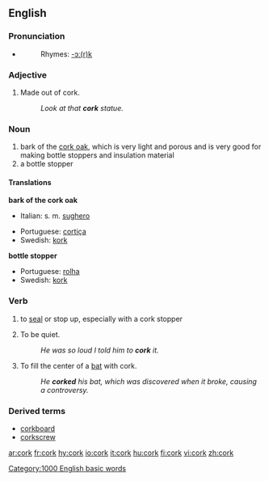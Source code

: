 {{see|Cork}}
{{wikipediapar|Cork (material)}}
==English==
===Pronunciation===
*{{audio|en-us-cork.ogg|Audio (US)}}
*:Rhymes: [[Rhymes:English:-ɔː(r)k|-ɔː(r)k]]

===Adjective===
{{en-adj-notcomp}}

# Made out of cork.
#:''Look at that '''cork''' statue.''

===Noun===
{{en-noun}}

# bark of the [[cork oak]], which is very light and porous and is very good for making bottle stoppers and insulation material
# a bottle stopper

====Translations====
'''bark of the cork oak'''
{{top}}
* Italian: s. m. [[sughero]]
{{mid}}
* Portuguese: [[cortiça]]
* Swedish: [[kork]] {{c}}
{{bottom}}

'''bottle stopper'''
{{top}}
{{mid}}
* Portuguese: [[rolha]]
* Swedish: [[kork]] {{c}}
{{bottom}}

===Verb===
{{en-verb}}
# to [[seal]] or stop up, especially with a cork stopper
# {{cattag|slang}} To be quiet.
#:''He was so loud I told him to '''cork''' it.''
# {{cattag|baseball}} To fill the center of a [[bat]] with cork.
#: ''He '''corked''' his bat, which was discovered when it broke, causing a controversy.''

===Derived terms===
*[[corkboard]]
*[[corkscrew]]

[[Category:1000 English basic words]]

[[ar:cork]]
[[fr:cork]]
[[hy:cork]]
[[io:cork]]
[[it:cork]]
[[hu:cork]]
[[fi:cork]]
[[vi:cork]]
[[zh:cork]]